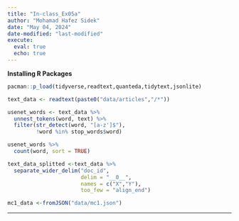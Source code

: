 ```yaml
---
title: "In-class_Ex05a"
author: "Mohamad Hafez Sidek"
date: "May 04, 2024"
date-modified: "last-modified"
execute:
  eval: true
  echo: true
---
```


**Installing R Packages**

```r

pacman::p_load(tidyverse,readtext,quanteda,tidytext,jsonlite)

```

```r
text_data <- readtext(paste0("data/articles","/*"))
```

```r

usenet_words <- text_data %>%
  unnest_tokens(word, text) %>%
  filter(str_detect(word, "[a-z']$"),
         !word %in% stop_words$word)
```

```r
usenet_words %>%
  count(word, sort = TRUE)
```

```r
text_data_splitted <-text_data %>%
  separate_wider_delim("doc_id",
                       delim = "__0__",
                       names = c("X","Y"),
                       too_few = "align_end")
```

```r

mc1_data <-fromJSON("data/mc1.json")

```

------------------------------------------------------------------------
